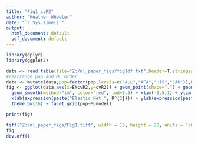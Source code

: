 ```yaml
---
title: "Fig1_cvR2"
author: "Heather Wheeler"
date: "`r Sys.time()`"
output:
  html_document: default
  pdf_document: default
---
```


```r
library(dplyr)
library(ggplot2)

data <- read.table(file="Z:/ml_paper_figs/fig1df.txt",header=T,stringsAsFactors = F)
#rearrange pop and ML order
data <- mutate(data,pop=factor(pop,levels=c("ALL","AFA","HIS","CAU")),MLmodel=factor(MLmodel,levels=c("RF","SVR","KNN")))
fig <- ggplot(data,aes(x=ENcvR2,y=cvR2)) + geom_point(shape=".") + geom_abline(intercept=0, slope=1, color="blue") +
  geom_smooth(method="lm", color="red", lwd=0.5) + xlim(-0.5,1) + ylim(-0.5,1) + 
  xlab(expression(paste("Elastic Net ", R^{2}))) + ylab(expression(paste("Other Machine Learning Model ", R^{2}))) +
  theme_bw(16) + facet_grid(pop~MLmodel) 

print(fig)

tiff("Z:/ml_paper_figs/Fig1.tiff", width = 16, height = 20, units = 'cm', res = 300, compression = 'lzw')
fig
dev.off()
```